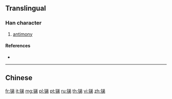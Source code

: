 {{character info/new}}
{{also|銻}}
==Translingual==

===Han character===
{{Han char|rn=167|rad=钅|as=07|sn=12|four=|canj=CCNH,OPCNH,XCCNH}}

# [[antimony]]

====References====
* {{Han ref|kx=1328.061|hdz=64212.030|uh=9511|ud=38161}}

----

==Chinese==
{{zh-see|銻}}

[[fr:锑]]
[[it:锑]]
[[mg:锑]]
[[pl:锑]]
[[pt:锑]]
[[ru:锑]]
[[th:锑]]
[[vi:锑]]
[[zh:锑]]